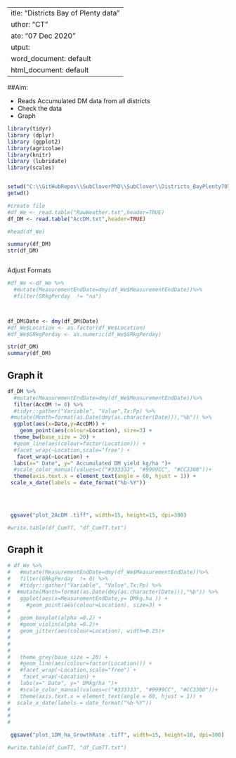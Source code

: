  ---
title: "Districts Bay of Plenty data"
author: "CT"
date: "07 Dec 2020"
output:
  word_document: default
  html_document: default
---

##Aim:

- Reads Accumulated DM data  from all districts 
- Check the data
- Graph


```r


library(tidyr)
library (dplyr)
library (ggplot2)
library(agricolae)
library(knitr)
library (lubridate)
library(scales)



```


```r


setwd("C:\\GitHubRepos\\SubCloverPhD\\SubClover\\Districts_BayPlenty7075")
getwd()

#create file
#df_We <- read.table("RawWeather.txt",header=TRUE)
df_DM <- read.table("AccDM.txt",header=TRUE)

#head(df_We)

summary(df_DM)
str(df_DM)



```


Adjust Formats

```r
#df_We <-df_We %>%
  #mutate(MeasurementEndDate=dmy(df_We$MeasurementEndDate))%>%
  #filter(GRkgPerday  != "na")



df_DM$Date <- dmy(df_DM$Date)
#df_We$Location <- as.factor(df_We$Location)
#df_We$GRkgPerday <- as.numeric(df_We$GRkgPerday)

str(df_DM)
summary(df_DM)

```



## Graph it 

```r

df_DM %>%
  #mutate(MeasurementEndDate=dmy(df_We$MeasurementEndDate))%>%
  filter(AccDM != 0) %>%
  #tidyr::gather("Variable", "Value",Tx:Pp) %>%
 #mutate(Month=format(as.Date(dmy(as.character(Date))),"%b")) %>%
  ggplot(aes(x=Date,y=AccDM)) +
    geom_point(aes(colour=Location), size=3) +
  theme_bw(base_size = 20) +
  #geom_line(aes(colour=factor(Location))) +
  #facet_wrap(~Location,scale="free") +
   facet_wrap(~Location) +
  labs(x=" Date", y=" Accumulated DM yield kg/ha ")+
  #scale_color_manual(values=c("#333333", "#9999CC", "#CC3300"))+
  theme(axis.text.x = element_text(angle = 60, hjust = 1)) +
 scale_x_date(labels = date_format("%b-%Y"))
  
  
  


```





```r

 ggsave("plot_2AcDM .tiff", width=15, height=15, dpi=300)

#write.table(df_CumTT, "df_CumTT.txt")

```




## Graph it 

```r

# df_We %>%
#   #mutate(MeasurementEndDate=dmy(df_We$MeasurementEndDate))%>%
#   filter(GRkgPerday  != 0) %>%
#   #tidyr::gather("Variable", "Value",Tx:Pp) %>%
#  #mutate(Month=format(as.Date(dmy(as.character(Date))),"%b")) %>%
#   ggplot(aes(x=MeasurementEndDate,y= DMkg.ha )) +
#     #geom_point(aes(colour=Location), size=3) +
# 
#   geom_boxplot(alpha =0.2) +
#   #geom_violin(alpha =0.2)+
#   geom_jitter(aes(colour=Location), width=0.25)+
#   
#   
#   
#   theme_grey(base_size = 20) +
#   #geom_line(aes(colour=factor(Location))) +
#   #facet_wrap(~Location,scale="free") +
#    facet_wrap(~Location) +
#   labs(x=" Date", y=" DMkg/ha ")+
#   #scale_color_manual(values=c("#333333", "#9999CC", "#CC3300"))+
#   theme(axis.text.x = element_text(angle = 60, hjust = 1)) +
#  scale_x_date(labels = date_format("%b-%Y"))
#   
#   
#   


```




```r

 ggsave("plot_1DM_ha_GrowthRate .tiff", width=15, height=10, dpi=300)

#write.table(df_CumTT, "df_CumTT.txt")

```


